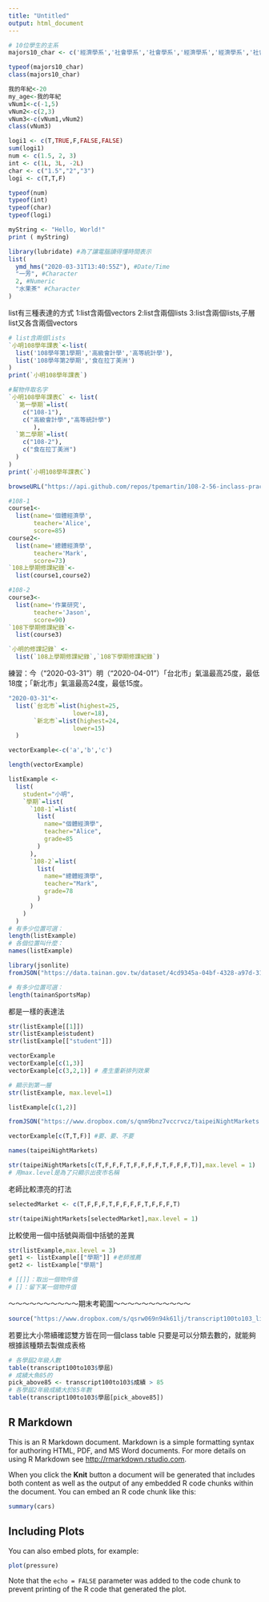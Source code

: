 ```yaml
---
title: "Untitled"
output: html_document
---
```


```r
# 10位學生的主系
majors10_char <- c('經濟學系','社會學系','社會學系','經濟學系','經濟學系','社會學系','經濟學系','經濟學系','經濟學系','社會學系')

typeof(majors10_char)
class(majors10_char)
```

```r
我的年紀<-20
my_age<-我的年紀
vNum1<-c(-1,5)
vNum2<-c(2,3)
vNum3<-c(vNum1,vNum2)
class(vNum3)
```

```r
logi1 <- c(T,TRUE,F,FALSE,FALSE)
sum(logi1)
num <- c(1.5, 2, 3)
int <- c(1L, 3L, -2L)
char <- c("1.5","2","3")
logi <- c(T,T,F)

typeof(num)
typeof(int)
typeof(char)
typeof(logi)
```

```r
myString <- "Hello, World!"
print ( myString)

```

```r
library(lubridate) #為了讓電腦讀得懂時間表示
list(
  ymd_hms("2020-03-31T13:40:55Z"), #Date/Time
  "一芳", #Character
  2, #Numeric
  "水果茶" #Character
)
```


list有三種表達的方式
1:list含兩個vectors
2:list含兩個lists
3:list含兩個lists,子層list又各含兩個vectors
```r
# list含兩個lists
`小明108學年課表`<-list(
  list('108學年第1學期','高級會計學','高等統計學'),
  list('108學年第2學期','食在拉丁美洲')
)
print(`小明108學年課表`)
```


```r
#幫物件取名字
`小明108學年課表C` <- list(
  `第一學期`=list(
    c("108-1"), 
    c("高級會計學","高等統計學")
       ),
  `第二學期`=list(
    c("108-2"),
    c("食在拉丁美洲")
  )
)
print(`小明108學年課表C`)

```

```r
browseURL("https://api.github.com/repos/tpemartin/108-2-56-inclass-practice/commits") 
```

```r
#108-1
course1<-
  list(name='個體經濟學',
       teacher='Alice',
       score=85)
course2<-
  list(name='總體經濟學',
       teacher='Mark',
       score=73)
`108上學期修課紀錄`<-
  list(course1,course2)

#108-2
course3<-
  list(name='作業研究',
       teacher='Jason',
       score=90)
`108下學期修課紀錄`<-
  list(course3)

`小明的修課記錄` <- 
  list(`108上學期修課紀錄`,`108下學期修課紀錄`)
```


練習：今（“2020-03-31”）明（“2020-04-01”）「台北市」氣溫最高25度，最低18度；「新北市」氣溫最高24度，最低15度。
```r
"2020-03-31"<-
  list(`台北市`=list(highest=25,
                  lower=18),
       `新北市`=list(highest=24,
                  lower=15)
  )
```


```r
vectorExample<-c('a','b','c')

length(vectorExample)
```
```r
listExample <- 
  list(
    student="小明",
    `學期`=list(
      `108-1`=list(
        list(
          name="個體經濟學",
          teacher="Alice",
          grade=85
        )
      ),
      `108-2`=list(
        list(
          name="總體經濟學",
          teacher="Mark",
          grade=78
        )
      )
    )
  )
# 有多少位置可選：
length(listExample)
# 各個位置叫什麼：
names(listExample)

```

```r
library(jsonlite)
fromJSON("https://data.tainan.gov.tw/dataset/4cd9345a-04bf-4328-a97d-314ff78b4763/resource/afc025fc-1ef4-447c-b785-a680391d0ca1/download/tnsport2.json", simplifyDataFrame = F) -> tainanSportsMap

# 有多少位置可選：
length(tainanSportsMap)
```


都是一樣的表達法
```r
str(listExample[[1]])
str(listExample$student)
str(listExample[["student"]])
```

```r
vectorExample
vectorExample[c(1,3)]
vectorExample[c(3,2,1)] # 產生重新排列效果
```
```r
# 顯示到第一層
str(listExample, max.level=1)

listExample[c(1,2)]
```

```r
fromJSON("https://www.dropbox.com/s/qnm9bnz7vccrvcz/taipeiNightMarkets.json?dl=1", simplifyDataFrame = F) -> taipeiNightMarkets
```

```r
vectorExample[c(T,T,F)] #要、要、不要
```
```r
names(taipeiNightMarkets)
```
```r
str(taipeiNightMarkets[c(T,F,F,F,T,F,F,F,F,T,F,F,F,T)],max.level = 1)
# 用max.level是為了只顯示出夜市名稱
```
老師比較漂亮的打法
```r
selectedMarket <- c(T,F,F,F,T,F,F,F,F,T,F,F,F,T)

str(taipeiNightMarkets[selectedMarket],max.level = 1)
```
比較使用一個中括號與兩個中括號的差異
```r
str(listExample,max.level = 3)
get1 <- listExample[["學期"]] #老師推薦
get2 <- listExample["學期"]

# [[]]：取出一個物件值
# []：留下某一個物件值
```

～～～～～～～～～～期末考範圍～～～～～～～～～～～
```r
source("https://www.dropbox.com/s/qsrw069n94k61lj/transcript100to103_list.R?dl=1")
```

若要比大小幣續確認雙方皆在同一個class
table  只要是可以分類去數的，就能夠根據該種類去製做成表格

```r
# 各學屆2年級人數
table(transcript100to103$學屆)
# 成績大魚85的
pick_above85 <- transcript100to103$成績 > 85 
# 各學屆2年級成績大於85年數
table(transcript100to103$學屆[pick_above85])
```



## R Markdown

This is an R Markdown document. Markdown is a simple formatting syntax for authoring HTML, PDF, and MS Word documents. For more details on using R Markdown see <http://rmarkdown.rstudio.com>.

When you click the **Knit** button a document will be generated that includes both content as well as the output of any embedded R code chunks within the document. You can embed an R code chunk like this:

```r
summary(cars)
```

## Including Plots

You can also embed plots, for example:

```r
plot(pressure)
```

Note that the `echo = FALSE` parameter was added to the code chunk to prevent printing of the R code that generated the plot.

